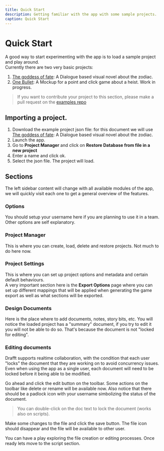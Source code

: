 ```yaml
---
title: Quick Start
description: Getting familiar with the app with some sample projects.
caption: Quick Start
---
```


# Quick Start

A good way to start experimenting with the app is to load a sample project and play around.  
Currently there are two very basic projects:

1. [The goddess of fate](https://github.com/ajboni/drafft-examples/blob/main/projects/The%20goddess%20of%20fate..json): A Dialogue based visual novel about the zodiac.
2. [One Bullet](https://github.com/ajboni/drafft-examples/blob/main/projects/One%20Bullet.json): A Mockup for a point and click game about a heist. Work in progress.

> If you want to contribute your project to this section, please make a pull request on the [examples repo](https://github.com/ajboni/drafft-examples)

## Importing a project.

1. Download the example project json file: for this document we will use [The goddess of fate](https://github.com/ajboni/drafft-examples/blob/main/projects/The%20goddess%20of%20fate..json): A Dialogue based visual novel about the zodiac.
2. Launch the app.
3. Go to **Project Manager** and click on **Restore Database from file in a new project**
4. Enter a name and click ok.
5. Select the json file. The project will load.

## Sections

The left sidebar content will change with all available modules of the app, we will quickly visit each one to get a general overview of the features.

### Options

You should setup your username here if you are planning to use it in a team. Other options are self explanatory.

### Project Manager

This is where you can create, load, delete and restore projects. Not much to do here now.

### Project Settings

This is where you can set up project options and metadata and certain default behaviours.  
A very important section here is the **Export Options** page where you can set up different mappings that will be applied when generating the game export as well as what sections will be exported.

### Design Documents

Here is the place where to add documents, notes, story bits, etc.
You will notice the loaded project has a "summary" document, if you try to edit it you will not be able to do so. That's because the document is not "locked for editing".

### Editing documents

Drafft supports realtime collaboration, with the condition that each user "locks" the document that they are working on to avoid concurrency issues.  
Even when using the app as a single user, each document will need to be locked before it being able to be modified.

Go ahead and click the edit button on the toolbar. Some actions on the toolbar like delete or rename will be available now. Also notice that there should be a padlock icon with your username simbolizing the status of the document.

> You can double-click on the doc text to lock the document (works also on scripts).

Make some changes to the file and click the save button. The file icon should disappear and the file will be available to other user.

You can have a play exploring the file creation or editing processes. Once ready lets move to the script section.
